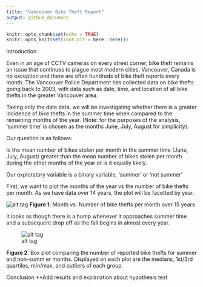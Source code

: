 ```yaml
---
title: "Vancouver Bike Theft Report"
output: github_document
---
```


```r
knitr::opts_chunk$set(echo = TRUE)
knitr::opts_knit$set(root.dir = here::here())
```

Introduction

Even in an age of CCTV cameras on every street corner, bike theft remains an issue that continues to plague most modern cities. 
Vancouver, Canada is no exception and there are often hundreds of bike theft reports every month. The Vancouver Police Department has 
collected data on bike thefts going back to 2003, with data such as date, time, and location of all bike thefts in the greater Vancouver area.

Taking only the date data, we will be investigating whether there is a greater incidence of bike thefts in the summer time when compared to the remaining months of the year.
(Note: for the purposes of the analysis, 'summer time' is chosen as the months June, July, August for simplicity).

Our question is as follows: 

Is the mean number of bikes stolen per month in the summer time (June, July, August) greater than the mean number of bikes stolen per month during the other months of the year or is it equally likely. 

Our exploratory variable is a binary variable, ‘summer’ or ‘not summer’ 

First, we want to plot the months of the year vs the number of bike thefts per month. As we have data over 14 years, the plot will be facetted by year.

![alt tag](../results/viz_exploratory.png)
**Figure 1**: Month vs. Number of bike thefts per month over 15 years


It looks as though there is a hump whenever it approaches summer time and a subsequent drop off as the fall begins 
in almost every year.

![alt tag](../results/bike_boxplot.png)

**Figure 2**: Box plot comparing the number of reported bike thefts for summer and non-summ
er months. Displayed on each plot are the medians, 1st/3rd quartiles, min/max, and 
outliers of each group.

Conclusion
**Add results and explanation about hypothesis test
